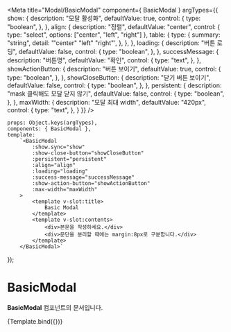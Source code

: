 
<Meta
    title="Modal/BasicModal"
    component={ BasicModal }
    argTypes={{
        show: {
            description: "모달 활성화",
            defaultValue: true,
            control: {
                type: "boolean",
            },
        },
        align: {
            description: "정렬",
            defaultValue: "center",
            control: {
                type: "select",
                options: ["center", "left", "right"]
            },
            table: {
                type: {
                    summary: "string",
                    detail: '"center" "left" "right"',
                },
            },
        },
        loading: {
            description: "버튼 로딩",
            defaultValue: false,
            control: {
                type: "boolean",
            },
        },
        successMessage: {
            description: "버튼명",
            defaultValue: "확인",
            control: {
                type: "text",
            },
        },
        showActionButton: {
            description: "버튼 보이기",
            defaultValue: true,
            control: {
                type: "boolean",
            },
        },
        showCloseButton: {
            description: "닫기 버튼 보이기",
            defaultValue: false,
            control: {
                type: "boolean",
            },
        },
        persistent: {
            description: "mask 클릭해도 모달 닫지 않기",
            defaultValue: false,
            control: {
                type: "boolean",
            },
        },
        maxWidth: {
            description: "모달 최대 width",
            defaultValue: "420px",
            control: {
                type: "text",
            },
        }
    }}
/>

    props: Object.keys(argTypes),
    components: { BasicModal },
    template:
        `<BasicModal
            :show.sync="show"
            :show-close-button="showCloseButton"
            :persistent="persistent"
            :align="align"
            :loading="loading"
            :success-message="successMessage"
            :show-action-button="showActionButton"
            :max-width="maxWidth"
        >
            <template v-slot:title>
                Basic Modal
            </template>
            <template v-slot:contents>
                <div>본문을 작성하세요.</div>
                <div>문단을 분리할 때에는 margin:8px로 구분합니다.</div>
            </template>
        </BasicModal>`
});

# BasicModal

**BasicModal** 컴포넌트의 문서입니다.

<Story name="docs" height="100px">
    {Template.bind({})}
</Story>

<ArgsTable story="docs" />
